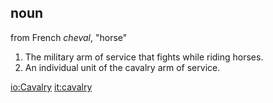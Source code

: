 ==noun==

from French ''cheval'', "horse"

#The military arm of service that fights while riding horses.
#An individual unit of the cavalry arm of service.

[[io:Cavalry]]
[[it:cavalry]]